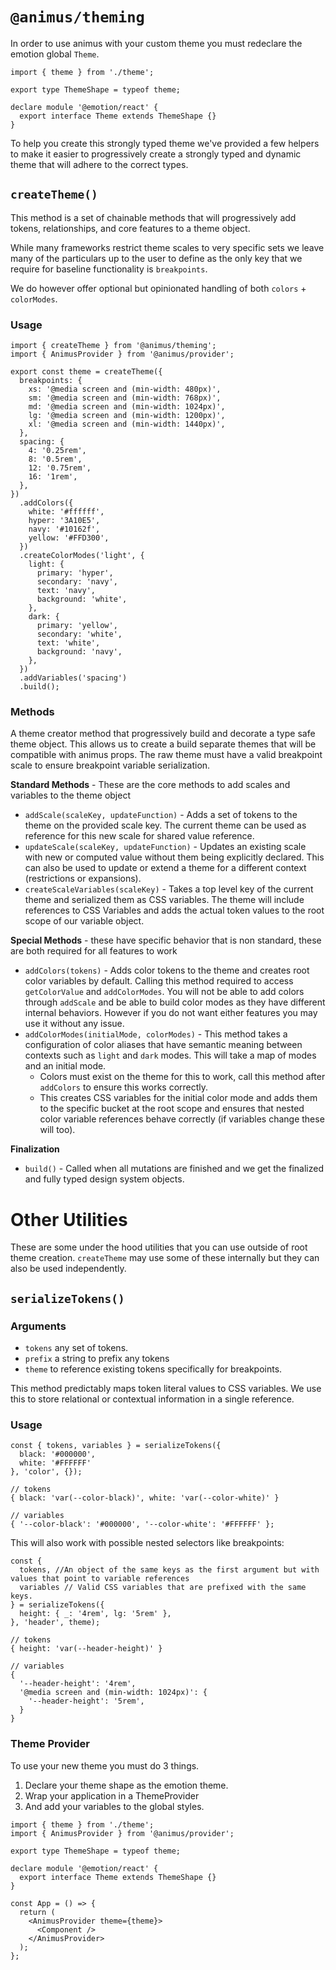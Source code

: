 # `@animus/theming`

In order to use animus with your custom theme you must redeclare the emotion global `Theme`.

```tsx
import { theme } from './theme';

export type ThemeShape = typeof theme;

declare module '@emotion/react' {
  export interface Theme extends ThemeShape {}
}
```

To help you create this strongly typed theme we've provided a few helpers to make it easier to progressively create a strongly typed and dynamic theme that will adhere to the correct types.

## `createTheme()`

This method is a set of chainable methods that will progressively add tokens, relationships, and core features to a theme object.

While many frameworks restrict theme scales to very specific sets we leave many of the particulars up to the user to define as the only key that we require for baseline functionality is `breakpoints`.

We do however offer optional but opinionated handling of both `colors` + `colorModes`.

### Usage

```tsx
import { createTheme } from '@animus/theming';
import { AnimusProvider } from '@animus/provider';

export const theme = createTheme({
  breakpoints: {
    xs: '@media screen and (min-width: 480px)',
    sm: '@media screen and (min-width: 768px)',
    md: '@media screen and (min-width: 1024px)',
    lg: '@media screen and (min-width: 1200px)',
    xl: '@media screen and (min-width: 1440px)',
  },
  spacing: {
    4: '0.25rem',
    8: '0.5rem',
    12: '0.75rem',
    16: '1rem',
  },
})
  .addColors({
    white: '#ffffff',
    hyper: '3A10E5',
    navy: '#10162f',
    yellow: '#FFD300',
  })
  .createColorModes('light', {
    light: {
      primary: 'hyper',
      secondary: 'navy',
      text: 'navy',
      background: 'white',
    },
    dark: {
      primary: 'yellow',
      secondary: 'white',
      text: 'white',
      background: 'navy',
    },
  })
  .addVariables('spacing')
  .build();
```

### Methods

A theme creator method that progressively build and decorate a type safe theme object. This allows us to create a build separate themes that will be compatible with animus props. The raw theme must have a valid breakpoint scale to ensure breakpoint variable serialization.

**Standard Methods** - These are the core methods to add scales and variables to the theme object

- `addScale(scaleKey, updateFunction)` - Adds a set of tokens to the theme on the provided scale key. The current theme can be used as reference for this new scale for shared value reference.
- `updateScale(scaleKey, updateFunction)` - Updates an existing scale with new or computed value without them being explicitly declared. This can also be used to update or extend a theme for a different context (restrictions or expansions).
- `createScaleVariables(scaleKey)` - Takes a top level key of the current theme and serialized them as CSS variables. The theme will include references to CSS Variables and adds the actual token values to the root scope of our variable object.

**Special Methods** - these have specific behavior that is non standard, these are both required for all features to work

- `addColors(tokens)` - Adds color tokens to the theme and creates root color variables by default. Calling this method required to access `getColorValue` and `addColorModes`. You will not be able to add colors through `addScale` and be able to build color modes as they have different internal behaviors. However if you do not want either features you may use it without any issue.
- `addColorModes(initialMode, colorModes)` - This method takes a configuration of color aliases that have semantic meaning between contexts such as `light` and `dark` modes. This will take a map of modes and an initial mode.
  - Colors must exist on the theme for this to work, call this method after `addColors` to ensure this works correctly.
  - This creates CSS variables for the initial color mode and adds them to the specific bucket at the root scope and ensures that nested color variable references behave correctly (if variables change these will too).

**Finalization**

- `build()` - Called when all mutations are finished and we get the finalized and fully typed design system objects.

# Other Utilities

These are some under the hood utilities that you can use outside of root theme creation. `createTheme` may use some of these internally but they can also be used independently.

## `serializeTokens()`

### Arguments

- `tokens` any set of tokens.
- `prefix` a string to prefix any tokens
- `theme` to reference existing tokens specifically for breakpoints.

This method predictably maps token literal values to CSS variables. We use this to store relational or contextual information in a single reference.

### Usage

```tsx
const { tokens, variables } = serializeTokens({
  black: '#000000',
  white: '#FFFFFF'
}, 'color', {});

// tokens
{ black: 'var(--color-black)', white: 'var(--color-white)' }

// variables
{ '--color-black': '#000000', '--color-white': '#FFFFFF' };
```

This will also work with possible nested selectors like breakpoints:

```tsx
const {
  tokens, //An object of the same keys as the first argument but with values that point to variable references
  variables // Valid CSS variables that are prefixed with the same keys.
} = serializeTokens({
  height: { _: '4rem', lg: '5rem' },
}, 'header', theme);

// tokens
{ height: 'var(--header-height)' }

// variables
{
  '--header-height': '4rem',
  '@media screen and (min-width: 1024px)': {
    '--header-height': '5rem',
  }
}
```

### Theme Provider

To use your new theme you must do 3 things.

1. Declare your theme shape as the emotion theme.
2. Wrap your application in a ThemeProvider
3. And add your variables to the global styles.

```tsx
import { theme } from './theme';
import { AnimusProvider } from '@animus/provider';

export type ThemeShape = typeof theme;

declare module '@emotion/react' {
  export interface Theme extends ThemeShape {}
}

const App = () => {
  return (
    <AnimusProvider theme={theme}>
      <Component />
    </AnimusProvider>
  );
};
```
